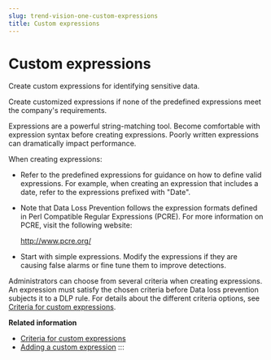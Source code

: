 ```yaml
---
slug: trend-vision-one-custom-expressions
title: Custom expressions
---
```

# Custom expressions

Create custom expressions for identifying sensitive data.

Create customized expressions if none of the predefined expressions meet the company's requirements.

Expressions are a powerful string-matching tool. Become comfortable with expression syntax before creating expressions. Poorly written expressions can dramatically impact performance.

When creating expressions:

- Refer to the predefined expressions for guidance on how to define valid expressions. For example, when creating an expression that includes a date, refer to the expressions prefixed with "Date".

- Note that Data Loss Prevention follows the expression formats defined in Perl Compatible Regular Expressions (PCRE). For more information on PCRE, visit the following website:

  <http://www.pcre.org/>

- Start with simple expressions. Modify the expressions if they are causing false alarms or fine tune them to improve detections.

Administrators can choose from several criteria when creating expressions. An expression must satisfy the chosen criteria before Data loss prevention subjects it to a DLP rule. For details about the different criteria options, see [Criteria for custom expressions](criteria-for-custom-expressions.mdx).

**Related information**

- [Criteria for custom expressions](criteria-for-custom-expressions.md "View the available options for creating custom expressions.")
- [Adding a custom expression](adding-custom-expression.mdx)
:::
